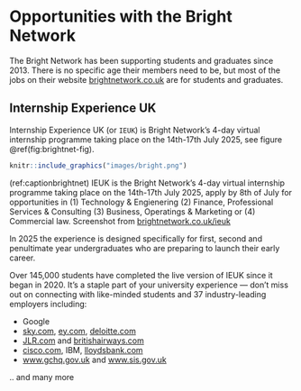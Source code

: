# Opportunities with the Bright Network {#bright}

The Bright Network has been supporting students and graduates since 2013. There is no specific age their members need to be, but most of the jobs on their website [brightnetwork.co.uk](https://www.brightnetwork.co.uk ) are for students and graduates.

## Internship Experience UK {#ieuk}

Internship Experience UK (or `IEUK`) is Bright Network’s 4-day virtual internship programme taking place on the 14th-17th July 2025, see figure \@ref(fig:brightnet-fig).

```r
knitr::include_graphics("images/bright.png")
```

(ref:captionbrightnet) IEUK is the Bright Network’s 4-day virtual internship programme taking place on the 14th-17th July 2025, apply by 8th of July for opportunities in (1) Technology & Engienering (2) Finance, Professional Services & Consulting (3) Business, Operatings & Marketing or (4) Commercial law. Screenshot from [brightnetwork.co.uk/ieuk](https://www.brightnetwork.co.uk/ieuk/)

In 2025 the experience is designed specifically for first, second and penultimate year undergraduates who are preparing to launch their early career.

Over 145,000 students have completed the live version of IEUK since it began in 2020. It’s a staple part of your university experience — don’t miss out on connecting with like-minded students and 37 industry-leading employers including: 

* Google
* [sky.com](https://www.sky.com), [ey.com](https://www.ey.com), [deloitte.com](https://www.deloitte.com)
* [JLR.com](https://www.jlr.com) and [britishairways.com](https://www.britishairways.com) 
* [cisco.com](https://www.cisco.com), IBM, [lloydsbank.com](https://www.lloydsbank.com)
* [www.gchq.gov.uk](https://www.gchq.gov.uk) and [www.sis.gov.uk](https://www.sis.gov.uk)



.. and many more